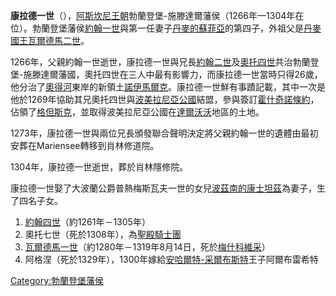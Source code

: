 {{expand|time=2015-02-13T01:49:05+00:00}}
{{refimprove|time=2014-10-15T01:17:22+00:00}}
'''康拉德一世'''（{{bd|約1240年||1304年||catIdx=C}}），[[阿斯坎尼王朝|阿斯坎尼王朝]]勃蘭登堡-施滕達爾藩侯（1266年—1304年在位）。勃蘭登堡藩侯[[約翰一世_(勃蘭登堡)|約翰一世]]與第一任妻子[[丹麥的蘇菲亞|丹麥的蘇菲亞]]的第四子，外祖父是[[丹麥君主列表|丹麥國王]][[瓦爾德馬二世|瓦爾德馬二世]]。

1266年，父親約翰一世逝世，康拉德一世與兄長[[約翰二世_(勃蘭登堡)|約翰二世]]及[[奧托四世_(勃蘭登堡)|奧托四世]]共治勃蘭登堡-施滕達爾藩國，奧托四世在三人中最有影響力，而康拉德一世當時只得26歲，他分治了[[奧得河|奧得河]]東岸的新領土[[諾伊馬爾克|諾伊馬爾克]]。康拉德一世鮮有事蹟記載，其中一次是他於1269年協助其兄奧托四世與[[波美拉尼亞公國|波美拉尼亞公國]]結盟，參與簽訂[[霍什奇諾條約|霍什奇諾條約]]，佔領了[[格但斯克|格但斯克]]，並取得波美拉尼亞公國在[[達爾沃沃|達爾沃沃]]地區的土地。

1273年，康拉德一世與兩位兄長頒發聯合聲明決定將父親約翰一世的遺體由最初安葬在Mariensee轉移到肖林修道院。



1304年，康拉德一世逝世，葬於肖林隱修院。

康拉德一世娶了大波蘭公爵普熱梅斯瓦夫一世的女兒[[波茲南的康士坦茲|波茲南的康士坦茲]]為妻子，生了四名子女。

#[[約翰四世_(勃蘭登堡)|約翰四世]]（約1261年－1305年）
#奧托七世（死於1308年），為[[聖殿騎士團|聖殿騎士團]]
#[[瓦爾德馬一世_(勃蘭登堡)|瓦爾德馬一世]]（約1280年－1319年8月14日，死於[[梅什科維采|梅什科維采]]）
#阿格涅（死於1329年），1300年嫁給[[安哈爾特-采爾布斯特|安哈爾特-采爾布斯特]]王子阿爾布雷希特

{{start box}}
{{S-hou|[[阿斯坎尼王朝|阿斯坎尼王朝]]||1237年|1304年|}}
{{S-reg}}
{{s-before|[[約翰一世_(勃蘭登堡)|約翰一世]]}}
{{s-title|[[勃蘭登堡藩侯|勃蘭登堡藩侯]]|1266年—1304年<BR>與約翰二世及奧托四世共治}}
{{s-after|[[瓦爾德馬一世_(勃蘭登堡)|瓦爾德馬一世]]}}
{{end box}}


{{Authority control}}
[[Category:勃蘭登堡藩侯|Category:勃蘭登堡藩侯]]